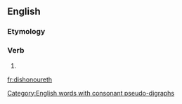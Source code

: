 ==English==

===Etymology===
{{confix|dis|honour|eth}}

===Verb===
{{en-verb form}}

# {{archaic third-person singular of|dishonour}}

[[Category:English words with consonant pseudo-digraphs]]

[[fr:dishonoureth]]